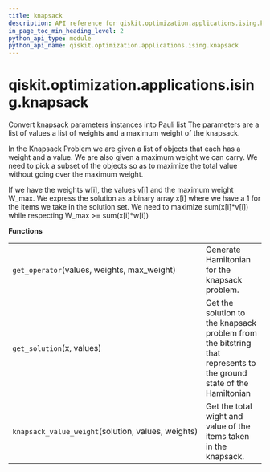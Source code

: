 ```yaml
---
title: knapsack
description: API reference for qiskit.optimization.applications.ising.knapsack
in_page_toc_min_heading_level: 2
python_api_type: module
python_api_name: qiskit.optimization.applications.ising.knapsack
---
```


<span id="module-qiskit.optimization.applications.ising.knapsack" />

<span id="qiskit-optimization-applications-ising-knapsack" />

# qiskit.optimization.applications.ising.knapsack

Convert knapsack parameters instances into Pauli list The parameters are a list of values a list of weights and a maximum weight of the knapsack.

In the Knapsack Problem we are given a list of objects that each has a weight and a value. We are also given a maximum weight we can carry. We need to pick a subset of the objects so as to maximize the total value without going over the maximum weight.

If we have the weights w\[i], the values v\[i] and the maximum weight W\_max. We express the solution as a binary array x\[i] where we have a 1 for the items we take in the solution set. We need to maximize sum(x\[i]\*v\[i]) while respecting W\_max >= sum(x\[i]\*w\[i])

**Functions**

|                                                    |                                                                                                                    |
| -------------------------------------------------- | ------------------------------------------------------------------------------------------------------------------ |
| `get_operator`(values, weights, max\_weight)       | Generate Hamiltonian for the knapsack problem.                                                                     |
| `get_solution`(x, values)                          | Get the solution to the knapsack problem from the bitstring that represents to the ground state of the Hamiltonian |
| `knapsack_value_weight`(solution, values, weights) | Get the total wight and value of the items taken in the knapsack.                                                  |

